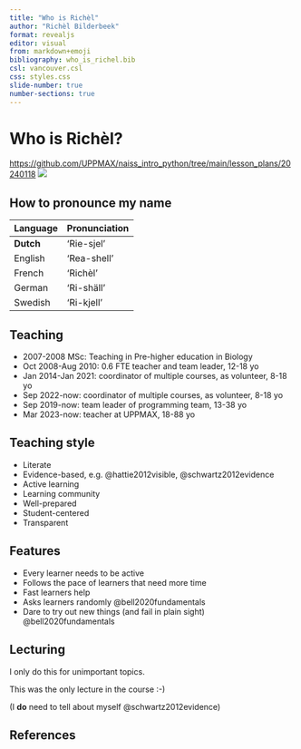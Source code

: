 ```yaml
---
title: "Who is Richèl"
author: "Richèl Bilderbeek"
format: revealjs
editor: visual
from: markdown+emoji
bibliography: who_is_richel.bib
csl: vancouver.csl
css: styles.css
slide-number: true
number-sections: true
---
```


# Who is Richèl?

<https://github.com/UPPMAX/naiss_intro_python/tree/main/lesson_plans/20240118> ![](CC-BY-NC-SA.png)

## How to pronounce my name

| Language  | Pronunciation |
|-----------|---------------|
| **Dutch** | 'Rie-sjel'    |
| English   | 'Rea-shell'   |
| French    | 'Richèl'      |
| German    | 'Ri-shäll'    |
| Swedish   | 'Ri-kjell'    |

## Teaching

-   2007-2008 MSc: Teaching in Pre-higher education in Biology
-   Oct 2008-Aug 2010: 0.6 FTE teacher and team leader, 12-18 yo
-   Jan 2014-Jan 2021: coordinator of multiple courses, as volunteer, 8-18 yo
-   Sep 2022-now: coordinator of multiple courses, as volunteer, 8-18 yo
-   Sep 2019-now: team leader of programming team, 13-38 yo
-   Mar 2023-now: teacher at UPPMAX, 18-88 yo

## Teaching style

-   Literate
-   Evidence-based, e.g. @hattie2012visible, @schwartz2012evidence
-   Active learning
-   Learning community
-   Well-prepared
-   Student-centered
-   Transparent

## Features

-   Every learner needs to be active
-   Follows the pace of learners that need more time 
-   Fast learners help
-   Asks learners randomly @bell2020fundamentals
-   Dare to try out new things (and fail in plain sight) @bell2020fundamentals

## Lecturing

I only do this for unimportant topics.

This was the only lecture in the course :-)

(I **do** need to tell about myself @schwartz2012evidence)

## References
